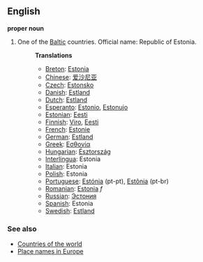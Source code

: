 ==English==

'''proper noun'''

# One of the [[Baltic]] countries. Official name: Republic of Estonia.
#:'''Translations'''
#:*[[Breton]]: [[Estonia]]
#:*[[Chinese]]: [[爱沙尼亚]]
#:*[[Czech]]: [[Estonsko]]
#:*[[Danish]]: [[Estland]]
#:*[[Dutch]]: [[Estland]]
#:*[[Esperanto]]: [[Estonio]], [[Estonujo]]
#:*[[Estonian]]: [[Eesti]]
#:*[[Finnish]]: [[Viro]], [[Eesti]]
#:*[[French]]: [[Estonie]]
#:*[[German]]: [[Estland]]
#:*[[Greek]]: [[Εσθονία]]
#:*[[Hungarian]]: [[Észtország]]
#:*[[Interlingua]]: Estonia
#:*[[Italian]]: Estonia
#:*[[Polish]]: Estonia
#:*[[Portuguese]]: [[Estónia]] (pt-pt), [[Estônia]] (pt-br)
#:*[[Romanian]]: [[Estonia]] ''f''
#:*[[Russian]]: [[Эстония]]
#:*[[Spanish]]: Estonia
#:*[[Swedish]]: [[Estland]]

===See also=== 
*[[Countries of the world]]
*[[Wiktionary Appendix:Place names in Europe|Place names in Europe]]